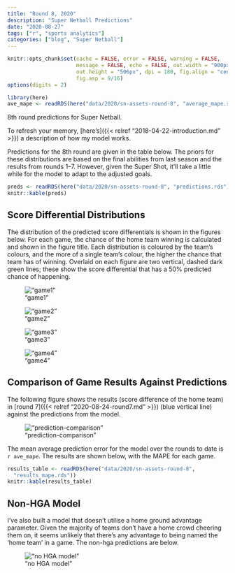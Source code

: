 ```yaml
---
title: "Round 8, 2020"
description: "Super Netball Predictions"
date: "2020-08-27"
tags: ["r", "sports analytics"]
categories: ["blog", "Super Netball"]
---
```


<!-- Time-stamp: <2019-04-27 13:42:06 (slane)> -->

```r
knitr::opts_chunk$set(cache = FALSE, error = FALSE, warning = FALSE,
                      message = FALSE, echo = FALSE, out.width = "900px",
                      out.height = "506px", dpi = 180, fig.align = "center",
                      fig.asp = 9/16)
options(digits = 2)

```

```r
library(here)
ave_mape <- readRDS(here("data/2020/sn-assets-round-8", "average_mape.rds"))

```

8th round predictions for Super Netball.

To refresh your memory, [here's]({{< relref "2018-04-22-introduction.md" >}}) a description of how my model works.

Predictions for the 8th round are given in the table below. The priors for these distributions are based on the final abilities from last season and the results from rounds 1--7. However, given the Super Shot, it'll take a little while for the model to adapt to the adjusted goals.

```r
preds <- readRDS(here("data/2020/sn-assets-round-8", "predictions.rds"))
knitr::kable(preds)

```

## Score Differential Distributions

The distribution of the predicted score differentials is shown in the figures below. For each game, the chance of the home team winning is calculated and shown in the figure title. Each distribution is coloured by the team's colours, and the more of a single team's colour, the higher the chance that team has of winning. Overlaid on each figure are two vertical, dashed dark green lines; these show the score differential that has a 50% predicted chance of happening.

!["game1"](/sn-assets/2020/round8/game-1.png)

!["game2"](/sn-assets/2020/round8/game-2.png)

!["game3"](/sn-assets/2020/round8/game-3.png)

!["game4"](/sn-assets/2020/round8/game-4.png)

## Comparison of Game Results Against Predictions

The following figure shows the results (score difference of the home team) in [round 7]({{< relref "2020-08-24-round7.md" >}}) (blue vertical line) against the predictions from the model.

!["prediction-comparison"](/sn-assets/2020/round8/plot-grid-comparison.png)

The mean average prediction error for the model over the rounds to date is `r ave_mape`. The results are shown below, with the MAPE for each game.

```r
results_table <- readRDS(here("data/2020/sn-assets-round-8",
  "results_mape.rds"))
knitr::kable(results_table)

```

## Non-HGA Model

I've also built a model that doesn't utilise a home ground advantage parameter. Given the majority of teams don't have a home crowd cheering them on, it seems unlikely that there's any advantage to being named the 'home team' in a game. The non-hga predictions are below.

!["no HGA model"](/sn-assets/2020/round8/plot-grid-no-hga.png)

